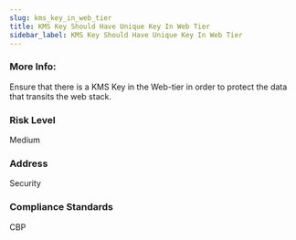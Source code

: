 ```yaml
---
slug: kms_key_in_web_tier
title: KMS Key Should Have Unique Key In Web Tier
sidebar_label: KMS Key Should Have Unique Key In Web Tier
---
```


### More Info:

Ensure that there is a KMS Key in the Web-tier in order to protect the data that transits the web stack.

### Risk Level

Medium

### Address

Security

### Compliance Standards

CBP

